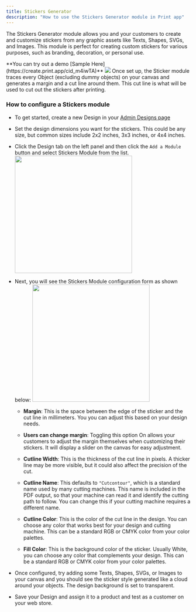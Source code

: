 ```yaml
---
title: Stickers Generator
description: "How to use the Stickers Generator module in Print app"
---
```


The Stickers Generator module allows you and your customers to create and customize stickers from any graphic assets like Texts, Shapes, SVGs, and Images. This module is perfect for creating custom stickers for various purposes, such as branding, decoration, or personal use.

<Tip>
**You can try out a demo [Sample Here](https://create.print.app/cid_m4iwTA)**
</Tip>

<Frame caption="Text + Graphics Sticker">
    <img src="/images/stickers-dash.png" />
</Frame>

<Tip>
Once set up, the Sticker module traces every Object (excluding dummy objects) on your canvas and generates a margin and a cut line around them. This cut line is what will be used to cut out the stickers after printing.
</Tip>

### How to configure a Stickers module

-   To get started, create a new Design in your [Admin Designs page](https://admin.print.app/designs)

-   Set the design dimensions you want for the stickers. This could be any size, but common sizes include 2x2 inches, 3x3 inches, or 4x4 inches.

-   Click the Design tab on the left panel and then click the `Add a Module` button and select Stickers Module from the list.
    <img width="320" src="/images/add-module-sticker.png" />

-   Next, you will see the Stickers Module configuration form as shown below:
    <img width="320" src="/images/sticker-panel.png" />

    - **Margin**: This is the space between the edge of the sticker and the cut line in millimeters. You you can adjust this based on your design needs.
    
    - **Users can change margin**: Toggling this option On allows your customers to adjust the margin themselves when customizing their stickers. It will display a slider on the canvas for easy adjustment.
    
    - **Cutline Width**: This is the thickness of the cut line in pixels. A thicker line may be more visible, but it could also affect the precision of the cut.

    - **Cutline Name**: This defaults to `"Cutcontour"`, which is a standard name used by many cutting machines. This name is included in the PDF output, so that your machine can read it and identify the cutting path to follow. You can change this if your cutting machine requires a different name.

    - **Cutline Color**: This is the color of the cut line in the design. You can choose any color that works best for your design and cutting machine. This can be a standard RGB or CMYK color from your color palettes.

    - **Fill Color**: This is the background color of the sticker. Usually White, you can choose any color that complements your design. This can be a standard RGB or CMYK color from your color palettes.

-   Once configured, try adding some Texts, Shapes, SVGs, or Images to your canvas and you should see the sticker style generated like a cloud around your objects. The design background is set to transparent.

-   Save your Design and assign it to a product and test as a customer on your web store.